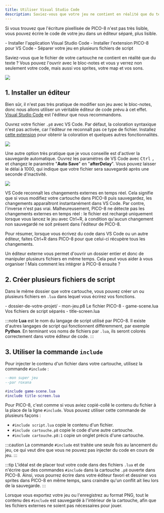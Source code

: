 ```yaml
---
title: Utiliser Visual Studio Code
description: Saviez-vous que votre jeu ne contient en réalité que du texte ? Découvrez comment coder votre jeu dans un vrai éditeur de code comme un·e pro.
---
```


Si vous trouvez que l'écriture pixellisée de PICO-8 n'est pas très lisible, vous pouvez écrire le code de votre jeu dans un éditeur séparé, plus lisible.

<PreCheck>
  - Installer l'application Visual Studio Code
  - Installer l'extension PICO-8 pour VS Code
  - Séparer votre jeu en plusieurs fichiers de script
</PreCheck>

Saviez-vous que le fichier de votre cartouche ne contient en réalité que du texte ? Vous pouvez l'ouvrir avec le bloc-notes et vous y verrez non seulement votre code, mais aussi vos sprites, votre map et vos sons.

![](/visual-studio-code/bloc-notes.png)

## 1. Installer un éditeur

Bien sûr, il n'est pas très pratique de modifier son jeu avec le bloc-notes, donc nous allons utiliser un véritable éditeur de code prévu à cet effet. [Visual Studio Code](https://code.visualstudio.com/) est l'éditeur que nous recommandons.

Ouvrez votre fichier `.p8` avec VS Code. Par défaut, la coloration syntaxique n'est pas activée, car l'éditeur ne reconnaît pas ce type de fichier. Installez [cette extension](https://marketplace.visualstudio.com/items?itemName=Grumpydev.pico8vscodeeditor) pour obtenir la coloration et quelques autres fonctionnalités.

![](/visual-studio-code/vs-code.png)

Une autre option très pratique que je vous conseille est d'activer la sauvegarde automatique. Ouvrez les paramètres de VS Code avec <kbd>Ctrl</kbd> <kbd>,</kbd> et changez le paramètre "**Auto Save**" en "**afterDelay**". Vous pouvez laisser le délai à 1000, qui indique que votre fichier sera sauvegardé après une seconde d'inactivité.

![](/visual-studio-code/vs-code-auto-save.png)

VS Code reconnaît les changements externes en temps réel. Cela signifie que si vous modifiez votre cartouche dans PICO-8 puis sauvegardez, les changements apparaîtront instantanément dans VS Code. Par contre, l'inverse n'est pas vrai. Malheureusement, PICO-8 ne détecte pas les changements externes en temps réel : le fichier est rechargé uniquement lorsque vous lancez le jeu avec Ctrl+R, à condition qu'aucun changement non sauvegardé ne soit présent dans l'éditeur de PICO-8.

Pour résumer, lorsque vous écrivez du code dans VS Code ou un autre éditeur, faites Ctrl+R dans PICO-8 pour que celui-ci récupère tous les changements.

Un éditeur externe vous permet d'ouvrir un dossier entier et donc de manipuler plusieurs fichiers en même temps. Cela peut vous aider à vous organiser ! Mais comment les intégrer à PICO-8 ensuite ?

## 2. Créer plusieurs fichiers de script

Dans le même dossier que votre cartouche, vous pouvez créer un ou plusieurs fichiers en `.lua` dans lequel vous écrirez vos fonctions.

<FileTree>
- dossier-de-votre-projet/
  - mon-jeu.p8 Le fichier PICO-8
  - game-scene.lua Vos fichiers de script séparés
  - title-screen.lua
</FileTree>

:::note
**Lua** est le nom du langage de script utilisé par PICO-8. Il existe d'autres langages de script qui fonctionnent différemment, par exemple **Python**. En terminant vos noms de fichiers par `.lua`, ils seront colorés correctement dans votre éditeur de code.
:::

## 3. Utiliser la commande `include`

Pour injecter le contenu d'un fichier dans votre cartouche, utilisez la commande `#include` :

```lua
--mon super jeu
--par roxana

#include game-scene.lua
#include title-screen.lua
```

Pour PICO-8, c'est comme si vous aviez copié-collé le contenu du fichier à la place de la ligne `#include`. Vous pouvez utiliser cette commande de plusieurs façons :

- `#include script.lua` copie le contenu d'un fichier.
- `#include cartouche.p8` copie le code d'une autre cartouche.
- `#include cartouche.p8:1` copie un onglet précis d'une cartouche.

:::caution
La commande `#include` est traitée une seule fois au lancement du jeu, ce qui veut dire que vous ne pouvez pas injecter du code en cours de jeu.
:::

:::tip
L'idéal est de placer tout votre code dans des fichiers `.lua` et de n'écrire que des commandes `#include` dans la cartouche `.p8` ouverte dans PICO-8. Ainsi, vous pourrez écrire dans votre éditeur favori et dessiner vos sprites dans PICO-8 en même temps, sans craindre qu'un conflit ait lieu lors de la sauvegarde.
:::

Lorsque vous exportez votre jeu ou l'enregistrez au format PNG, tout le contenu des `#include` est sauvegardé à l'intérieur de la cartouche, afin que les fichiers externes ne soient pas nécessaires pour jouer.
